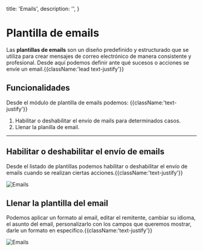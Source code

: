   title: 'Emails',
  description: '',
}

# Plantilla de emails

Las **plantillas de emails** son un diseño predefinido y estructurado que se utiliza para crear mensajes de correo electrónico de manera consistente y profesional. Desde aquí podemos definir ante qué sucesos o acciones se envíe un email.{{className:'lead text-justify'}}

## Funcionalidades

Desde el módulo de plantilla de emails podemos: {{className:'text-justify'}}

1. Habilitar o deshabilitar el envío de mails para determinados casos.
2. Llenar la planilla de email.

---

## Habilitar o deshabilitar el envío de emails

Desde el listado de plantillas podemos habilitar o deshabilitar el envío de emails cuando se realizan ciertas acciones.{{className:'text-justify'}}

<Image src="/images/emails-1.png" alt="Emails" width={1088} height={1240} />

## Llenar la plantilla del email

Podemos aplicar un formato al email, editar el remitente, cambiar su idioma, el asunto del email, personalizarlo con los campos que queremos mostrar, darle un formato en específico.{{className:'text-justify'}}

<Image src="/images/emails-2.png" alt="Emails" width={1100} height={1390} />
